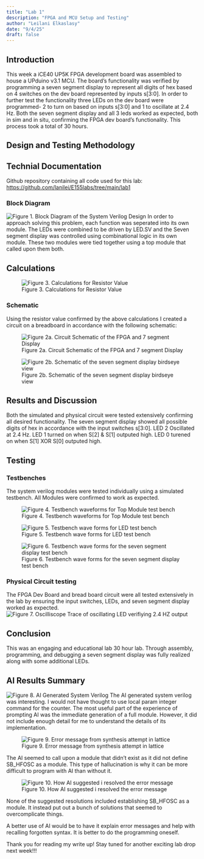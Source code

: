 ```yaml
---
title: "Lab 1"
description: "FPGA and MCU Setup and Testing"
author: "Leilani Elkaslasy"
date: "9/4/25"
draft: false
---
```



## Introduction 
This week a iCE40 UP5K FPGA development board was assembled to house a UPduino v3.1 MCU. The board’s functionality was verified by programming a seven segment display to represent all digits of hex based on 4 switches on the dev board represented by inputs s[3:0]. In order to further test the functionality three LEDs on the dev board were programmed- 2 to turn on based on inputs s[3:0] and 1 to oscillate at 2.4 Hz. Both the seven segment display and all 3 leds worked as expected, both in sim and in situ, confirming the FPGA dev board's functionality. This process took a total of 30 hours. 

## Design  and Testing Methodology 

## Technial Documentation
Github repository containing all code used for this lab:
<https://github.com/lanilei/E155labs/tree/main/lab1>

### Block Diagram
![Figure 1. Block Diagram of the System Verilog Design](lab1images/blockdiagramlab1.jpeg)
In order to approach solving this problem, each function was seperated into its own module. The LEDs were combined to be driven by LED.SV and the Seven segment display was controlled using combinational logic in its own module. These two modules were tied together using a top module that called upon them both. 

## Calculations 
![Figure 3. Calculations for Resistor Value](lab1images/ResistorCalclab1.jpeg)

### Schematic
Using the resistor value confirmed by the above calculations I created a circuit on a breadboard in accordance with the following schematic: 

![Figure 2a. Circuit Schematic of the FPGA and 7 segment Display](lab1images/IMG_FB1D29369FE5-1.jpeg)

![Figure 2b. Schematic of the seven segment display birdseye view](lab1images/sevensegschematiclab1.jpeg)

## Results and Discussion 
Both the simulated and physical circuit were tested extensively confirming all desired functionality. The seven segment display showed all possible digits of hex in accordance with the input switches s[3:0]. LED 2 Oscillated at 2.4 Hz. LED 1 turned on when S[2] & S[1] outputed high. LED 0 turened on when S[1] XOR S[0] outputed high.

## Testing

### Testbenches
The system verilog modules were tested individually using a simulated testbench. All Modules were confirmed to work as expected. 

![Figure 4. Testbench waveforms for Top Module test bench](lab1images/toptestbench.png)

![Figure 5. Testbench wave forms for LED test bench ](lab1images/ledstestbench.png)

![Figure 6. Testbench wave forms for the seven segment display test bench](lab1images/sevensegtestbench.png)

### Physical Circuit testing
The FPGA Dev Board and bread board circuit were all tested extensively in the lab by ensuring the input switches, LEDs, and seven segment display worked as expected. 
![Figure 7. Oscilliscope Trace of oscillating LED verifiying 2.4 HZ output](lab1images/2.4hz.jpeg)

## Conclusion 

This was an engaging and educational lab 30 hour lab. Through assembly, programming, and debugging a seven segment display was fully realized along with some additional LEDs. 

## AI Results Summary 
![Figure 8. AI Generated System Verilog](lab1images/aicode.png)
The AI generated system verilog was interesting. I would not have thought to use local param integer command for the counter. The most useful part of the experience of prompting AI was the immediate generation of a full module. However, it did not include enough detail for me to understand the details of its implementation. 

![Figure 9. Error message from synthesis attempt in lattice](lab1images/Errormessage.png)

The AI seemed to call upon a module that didn't exist as it did not define SB_HFOSC as a module. This type of hallucination is why it can be more difficult to program with AI than without it. 

![Figure 10. How AI suggested i resolved the error message](lab1images/aisuggestions.png)

None of the suggested resolutions included establishing SB_HFOSC as a module. It instead put out a bunch of solutions that seemed to overcomplicate things. 

A better use of AI would be to have it explain error messages and help with recalling forgotten syntax. It is better to do the programming oneself. 

Thank you for reading my write up! Stay tuned for another exciting lab drop next week!!!